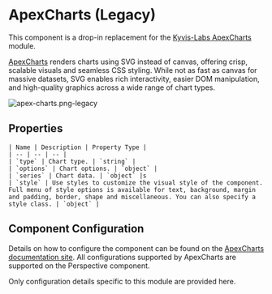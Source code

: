 # ApexCharts (Legacy)

This component is a drop-in replacement for the [Kyvis-Labs ApexCharts] module.

[ApexCharts] renders charts using SVG instead of canvas, offering crisp, scalable visuals and seamless CSS styling.
While not as fast as canvas for massive datasets, SVG enables rich interactivity, easier DOM manipulation, and high-quality graphics across a wide range of chart types.

![apex-charts.png-legacy](./examples/apex-charts-legacy.png)

## Properties

<APITable>

    | Name | Description | Property Type |
    | -- | -- | -- |
    | `type` | Chart type. | `string` |
    | `options` | Chart options. | `object` |
    | `series` | Chart data. | `object` |s
    | `style` | Use styles to customize the visual style of the component. Full menu of style options is available for text, background, margin and padding, border, shape and miscellaneous. You can also specify a style class. | `object` |

</APITable>

## Component Configuration

Details on how to configure the component can be found on the [ApexCharts documentation site][ApexCharts documentation].
All configurations supported by ApexCharts are supported on the Perspective component.

Only configuration details specific to this module are provided here.

<DocCardList />

[ApexCharts]: https://apexcharts.com/
[ApexCharts documentation]: https://apexcharts.com/docs/
[Kyvis-Labs ApexCharts]: https://github.com/Kyvis-Labs/ignition-apexcharts-module
